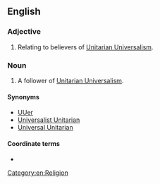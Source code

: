 ==English==

===Adjective===
{{en-adj|-}}

# Relating to believers of [[Unitarian Universalism]].

===Noun===
{{en-noun|head=[[Unitarian]] [[Universalist]]}}

# A follower of [[Unitarian Universalism]].

====Synonyms====
*[[UUer]]
*[[Universalist Unitarian]]
*[[Universal Unitarian]]

====Coordinate terms====
* {{list:religionists/en}}

[[Category:en:Religion]]